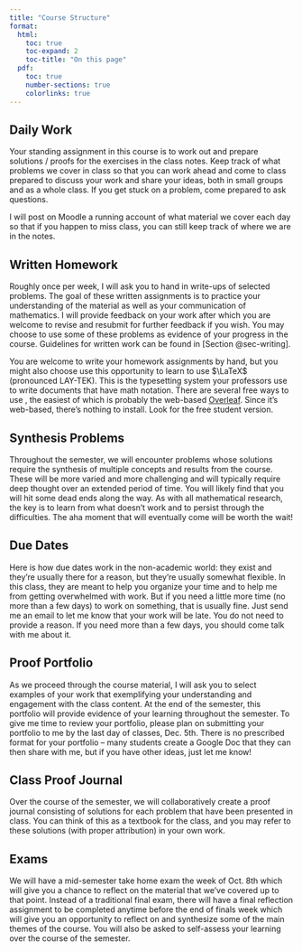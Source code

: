 ```yaml
---
title: "Course Structure"
format:
  html: 
    toc: true
    toc-expand: 2
    toc-title: "On this page"
  pdf:
    toc: true
    number-sections: true
    colorlinks: true
---
```


## Daily Work

Your standing assignment in this course is to work out and prepare solutions / proofs for the exercises in the class notes. Keep track of what problems we cover in class so that you can work ahead and come to class prepared to discuss your work and share your ideas, both in small groups and as a whole class. If you get stuck on a problem, come prepared to ask questions.

::: {.callout-note appearance=simple}
I will post on Moodle a running account of what material we cover each day so that if you happen to miss class, you can still keep track of where we are in the notes.
:::


## Written Homework

Roughly once per week, I will ask you to hand in write-ups of selected problems. The goal of these written assignments is to practice your understanding of the material as well as your communication of mathematics. I will provide feedback on your work after which you are welcome to revise and resubmit for further feedback if you wish. You may choose to use some of these problems as evidence of your progress in the course.  Guidelines for written work can be found in 
[Section @sec-writing].

You are welcome to write your homework assignments by hand, but you might also choose use this opportunity to learn to use $\LaTeX$ (pronounced LAY-TEK). This is the typesetting system your professors use to write documents that have math notation. There are several free ways to use \LaTeX, the easiest of which is probably the web-based [Overleaf](http://overleaf.com).  Since it's web-based, there's nothing to install.  Look for the free student version.

## Synthesis Problems

Throughout the semester, we will encounter problems whose solutions require the synthesis of multiple concepts and results from the course.  These will be more varied and more challenging and will typically require deep thought over an extended period of time.   You will likely find that you will hit some dead ends along the way. As with all
mathematical research, the key is to learn from what doesn’t work and to persist through the difficulties. The aha moment
that will eventually come will be worth the wait!


## Due Dates

Here is how due dates work in the non-academic world: they exist and they're usually there for a reason, but they're usually somewhat flexible.  In this class, they are meant to help you organize your time and to help me from getting overwhelmed with work. But if you need a little more time (no more than a few days) to work on something, that is usually fine. Just send me an email to let me know that your work will be late. You do not need to provide a reason.  If you need more than a few days, you should come talk with me about it.  

## Proof Portfolio

As we proceed through the course material, I will ask you to select examples of your work that exemplifying your understanding and engagement with the class content.  At the end of the semester, this portfolio will provide evidence of your learning throughout the semester.  To give me time to review your portfolio, please plan on submitting your portfolio to me by the last day of classes, Dec. 5th.  There is no prescribed format for your portfolio -- many students create a Google Doc that they can then share with me, but if you have other ideas, just let me know!

## Class Proof Journal

Over the course of the semester, we will collaboratively create a proof journal consisting of solutions for each problem that have been presented in class. You can think of this as a textbook for the class, and you may refer to these solutions (with proper attribution) in your own work.

## Exams

We will have a mid-semester take home exam the week of Oct. 8th which will give you a chance to reflect on the material that we've covered up to that point. Instead of a traditional final exam, there will have a final reflection assignment to be completed anytime before the end of finals week which will give you an opportunity to reflect on and synthesize some of the main themes of the course. You will also be asked to self-assess your learning over the course of the semester.
